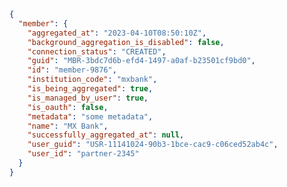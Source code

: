 ```json Response
{
  "member": {
    "aggregated_at": "2023-04-10T08:50:10Z",
    "background_aggregation_is_disabled": false,
    "connection_status": "CREATED",
    "guid": "MBR-3bdc7d6b-efd4-1497-a0af-b23501cf9bd0",
    "id": "member-9876",
    "institution_code": "mxbank",
    "is_being_aggregated": true,
    "is_managed_by_user": true,
    "is_oauth": false,
    "metadata": "some metadata",
    "name": "MX Bank",
    "successfully_aggregated_at": null,
    "user_guid": "USR-11141024-90b3-1bce-cac9-c06ced52ab4c",
    "user_id": "partner-2345"
  }
}
```


